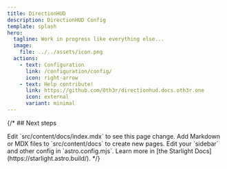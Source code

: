```yaml
---
title: DirectionHUD
description: DirectionHUD Config
template: splash
hero:
  tagline: Work in progress like everything else...
  image:
    file: ../../assets/icon.png
  actions:
    - text: Configuration
      link: /configuration/config/
      icon: right-arrow
    - text: Help contribute!
      link: https://github.com/Oth3r/directionhud.docs.oth3r.one
      icon: external
      variant: minimal
---
```



{/* ## Next steps

<CardGrid stagger>
	<Card title="Update content" icon="pencil">
		Edit `src/content/docs/index.mdx` to see this page change.
	</Card>
	<Card title="Add new content" icon="add-document">
		Add Markdown or MDX files to `src/content/docs` to create new pages.
	</Card>
	<Card title="Configure your site" icon="setting">
		Edit your `sidebar` and other config in `astro.config.mjs`.
	</Card>
	<Card title="Read the docs" icon="open-book">
		Learn more in [the Starlight Docs](https://starlight.astro.build/).
	</Card>
</CardGrid> */}
